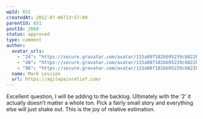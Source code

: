 ```yaml
---
wpId: 652
createdAt: 2012-07-06T13:57:00
parentId: 651
postId: 2668
status: approved
type: comment
author:
  avatar_urls:
    - "24": "https://secure.gravatar.com/avatar/115a08f182bb95239c8822b54b5c4235?s=24&d=mm&r=g"
    - "48": "https://secure.gravatar.com/avatar/115a08f182bb95239c8822b54b5c4235?s=48&d=mm&r=g"
    - "96": "https://secure.gravatar.com/avatar/115a08f182bb95239c8822b54b5c4235?s=96&d=mm&r=g"
  name: Mark Levison
  url: https://agilepainrelief.com/
---
```


Excellent question, I will be adding to the backlog. Ultimately with the ‘2’ it actually doesn’t matter a whole ton. Pick a fairly small story and everything else will just shake out. This is the joy of relative estimation.
